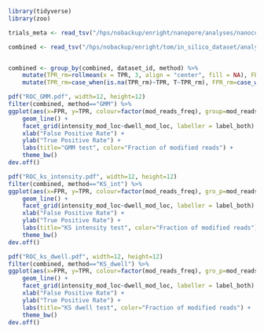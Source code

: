 ```r

library(tidyverse)
library(zoo)

trials_meta <- read_tsv("/hps/nobackup/enright/nanopore/analyses/nanocompore_paper_analyses/in_silico_dataset/data/simulated_datasets2/index.tsv")

combined <- read_tsv("/hps/nobackup/enright/tom/in_silico_dataset/analysis/roc_data//all_datasets.txt", col_names=c("dataset_id", "method", "threshold", "TPR", "FPR")) %>% left_join(., trials_meta)


combined <- group_by(combined, dataset_id, method) %>% 
	mutate(TPR_rm=rollmean(x = TPR, 3, align = "center", fill = NA), FPR_rm=rollmean(x = FPR, 3, align = "center", fill = NA)) %>% 
	mutate(TPR_rm=case_when(is.na(TPR_rm)~TPR, T~TPR_rm), FPR_rm=case_when(is.na(FPR_rm)~FPR, T~FPR_rm))

pdf("ROC_GMM.pdf", width=12, height=12)
filter(combined, method=="GMM") %>%
ggplot(aes(x=FPR, y=TPR, colour=factor(mod_reads_freq), group=mod_reads_freq)) + 
	geom_line() + 
	facet_grid(intensity_mod_loc~dwell_mod_loc, labeller = label_both) +
	xlab("False Positive Rate") + 
	ylab("True Positive Rate") + 
	labs(title="GMM test", color="Fraction of modified reads") +
	theme_bw()
dev.off()

pdf("ROC_ks_intensity.pdf", width=12, height=12)
filter(combined, method=="KS_int") %>%
ggplot(aes(x=FPR, y=TPR, colour=factor(mod_reads_freq), gro_p=mod_reads_freq)) + 
	geom_line() + 
	facet_grid(intensity_mod_loc~dwell_mod_loc, labeller = label_both) +
	xlab("False Positive Rate") + 
	ylab("True Positive Rate") + 
	labs(title="KS intensity test", color="Fraction of modified reads") +
	theme_bw()
dev.off()

pdf("ROC_ks_dwell.pdf", width=12, height=12)
filter(combined, method=="KS_dwell") %>%
ggplot(aes(x=FPR, y=TPR, colour=factor(mod_reads_freq), gro_p=mod_reads_freq)) + 
	geom_line() + 
	facet_grid(intensity_mod_loc~dwell_mod_loc, labeller = label_both) +
	xlab("False Positive Rate") + 
	ylab("True Positive Rate") + 
	labs(title="KS dwell test", color="Fraction of modified reads") +
	theme_bw()
dev.off()

```
